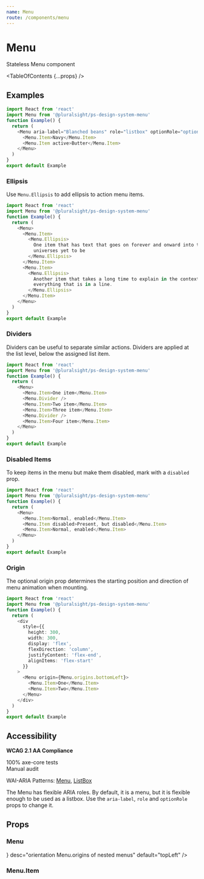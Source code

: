 ```yaml
---
name: Menu
route: /components/menu
---
```



# Menu

<Intro>Stateless Menu component</Intro>

<Usage
  figmaUrl="https://www.figma.com/file/YsTklBecdddy9RZ3HXddIseD/?node-id=13395%3A13979"
  install="npm install @pluralsight/ps-design-system-menu"
  import="import Menu from '@pluralsight/ps-design-system-menu'"
  packageName="menu"
  version={props.version}
/>

<TableOfContents {...props} />

## Examples

```typescript
import React from 'react'
import Menu from '@pluralsight/ps-design-system-menu'
function Example() {
  return (
    <Menu aria-label="Blanched beans" role="listbox" optionRole="option">
      <Menu.Item>Navy</Menu.Item>
      <Menu.Item active>Butter</Menu.Item>
    </Menu>
  )
}
export default Example
```

### Ellipsis

Use `Menu.Ellipsis` to add ellipsis to action menu items.

```typescript
import React from 'react'
import Menu from '@pluralsight/ps-design-system-menu'
function Example() {
  return (
    <Menu>
      <Menu.Item>
        <Menu.Ellipsis>
          One item that has text that goes on forever and onward into the
          universes yet to be
        </Menu.Ellipsis>
      </Menu.Item>
      <Menu.Item>
        <Menu.Ellipsis>
          Another item that takes a long time to explain in the context of
          everything that is in a line.
        </Menu.Ellipsis>
      </Menu.Item>
    </Menu>
  )
}
export default Example
```

### Dividers

Dividers can be useful to separate similar actions. Dividers are applied
at the list level, below the assigned list item.

```typescript
import React from 'react'
import Menu from '@pluralsight/ps-design-system-menu'
function Example() {
  return (
    <Menu>
      <Menu.Item>One item</Menu.Item>
      <Menu.Divider />
      <Menu.Item>Two item</Menu.Item>
      <Menu.Item>Three item</Menu.Item>
      <Menu.Divider />
      <Menu.Item>Four item</Menu.Item>
    </Menu>
  )
}
export default Example
```

### Disabled Items

To keep items in the menu but make them disabled, mark with a `disabled` prop.

```typescript
import React from 'react'
import Menu from '@pluralsight/ps-design-system-menu'
function Example() {
  return (
    <Menu>
      <Menu.Item>Normal, enabled</Menu.Item>
      <Menu.Item disabled>Present, but disabled</Menu.Item>
      <Menu.Item>Normal, enabled</Menu.Item>
    </Menu>
  )
}
export default Example
```

### Origin

The optional origin prop determines the starting position and direction of menu animation when mounting.

```typescript
import React from 'react'
import Menu from '@pluralsight/ps-design-system-menu'
function Example() {
  return (
    <div
      style={{
        height: 300,
        width: 300,
        display: 'flex',
        flexDirection: 'column',
        justifyContent: 'flex-end',
        alignItems: 'flex-start'
      }}
    >
      <Menu origin={Menu.origins.bottomLeft}>
        <Menu.Item>One</Menu.Item>
        <Menu.Item>Two</Menu.Item>
      </Menu>
    </div>
  )
}
export default Example
```

## Accessibility

**WCAG 2.1 AA Compliance**

<CheckCircleFilledIcon color="green" size="xSmall" /> 100% axe-core tests
<br />
<WarningFilledIcon color="red" size="xSmall" /> Manual audit

WAI-ARIA Patterns: <A href="https://www.w3.org/TR/wai-aria-practices-1.2/#menu" target="_blank" rel="noreferrer">Menu</A>, <A href="https://www.w3.org/TR/wai-aria-practices-1.2/#listbox" target="_blank" rel="noreferrer">ListBox</A>

The Menu has flexible ARIA roles. By default, it is a menu, but it is flexible enough to be used as a listbox. Use the `aria-label`, `role` and `optionRole` props to change it.

## Props

### Menu

<TypesTable>
  <TypesProp
    name="onClick"
    type="(Event, value) => void"
    desc="triggered when an item selected via click, enter or space"
  />
  <TypesProp
    name="origin"
    type={<TypesEnum enum={Menu.origins} />}
    desc="orientation Menu.origins of nested menus"
    default="topLeft"
  />
  <TypesProp
    name="role"
    type="string"
    desc="Useful when you want to change accessibility props to, listbox, for example"
    default="menu"
  />
</TypesTable>

### Menu.Item

<TypesTable>
  <TypesProp
    name="active"
    type="boolean"
    desc="Toggles active feedback styles"
    default={false}
  />
  <TypesProp
    name="as"
    type="string"
    desc="Menu item default tag"
    default="button"
  />
  <TypesProp
    name="disabled"
    type="boolean"
    desc="visually disabled, non-interactive"
  />
  <TypesProp
    name="onClick"
    type="(Event, value) => void"
    desc="override default onClick behavior passed to Menu.props.onClick"
  />
  <TypesProp
    name="onKeyDown"
    type="React.KeyboardEventHandler"
    desc="Useful for when you want custom behavior such as e.stopPropagation() to prevent bubbling "
  />
  <TypesProp
    name="onItemBlur"
    type="React.FocusEventHandler"
    desc="Called when the ListItem is blurred"
  />
  <TypesProp
    name="onItemFocus"
    type="React.FocusEventHandler"
    desc="Called when the ListItem is focused"
  />
  <TypesProp
    name="role"
    type="string"
    desc="Useful when you want to change accessibility props to option for example"
    default="menuitem"
  />
  <TypesProp
    name="value"
    type="string | number"
    desc="value sent to Menu#onClick"
    default="''"
  />
</TypesTable>
